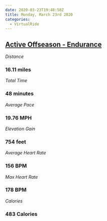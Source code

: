```yaml
---
date: 2020-03-23T19:48:58Z
title: Monday, March 23rd 2020
categories:
  - VirtualRide
---
```

## [Active Offseason - Endurance](https://www.strava.com/activities/3211165015)

_Distance_

### 16.11 miles

_Total Time_

### 48 minutes

_Average Pace_

### 19.76 MPH

_Elevation Gain_

### 754 feet

_Average Heart Rate_

### 156 BPM

_Max Heart Rate_

### 178 BPM

_Calories_

### 483 Calories